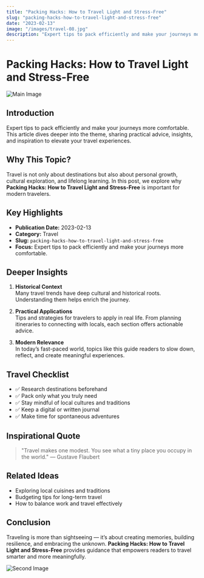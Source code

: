 ```yaml
---
title: "Packing Hacks: How to Travel Light and Stress-Free"
slug: "packing-hacks-how-to-travel-light-and-stress-free"
date: "2023-02-13"
image: "/images/travel-08.jpg"
description: "Expert tips to pack efficiently and make your journeys more comfortable."
---
```


# Packing Hacks: How to Travel Light and Stress-Free

![Main Image](/images/travel-08.jpg)

## Introduction

Expert tips to pack efficiently and make your journeys more comfortable. This article dives deeper into the theme, sharing practical advice, insights, and inspiration to elevate your travel experiences.

## Why This Topic?

Travel is not only about destinations but also about personal growth, cultural exploration, and lifelong learning. In this post, we explore why **Packing Hacks: How to Travel Light and Stress-Free** is important for modern travelers.

## Key Highlights

- **Publication Date:** 2023-02-13
- **Category:** Travel
- **Slug:** `packing-hacks-how-to-travel-light-and-stress-free`
- **Focus:** Expert tips to pack efficiently and make your journeys more comfortable.

## Deeper Insights

1. **Historical Context**  
   Many travel trends have deep cultural and historical roots. Understanding them helps enrich the journey.

2. **Practical Applications**  
   Tips and strategies for travelers to apply in real life. From planning itineraries to connecting with locals, each section offers actionable advice.

3. **Modern Relevance**  
   In today’s fast-paced world, topics like this guide readers to slow down, reflect, and create meaningful experiences.

## Travel Checklist

- ✅ Research destinations beforehand  
- ✅ Pack only what you truly need  
- ✅ Stay mindful of local cultures and traditions  
- ✅ Keep a digital or written journal  
- ✅ Make time for spontaneous adventures  

## Inspirational Quote

> "Travel makes one modest. You see what a tiny place you occupy in the world." — Gustave Flaubert

## Related Ideas

- Exploring local cuisines and traditions  
- Budgeting tips for long-term travel  
- How to balance work and travel effectively  

## Conclusion

Traveling is more than sightseeing — it’s about creating memories, building resilience, and embracing the unknown. **Packing Hacks: How to Travel Light and Stress-Free** provides guidance that empowers readers to travel smarter and more meaningfully.

![Second Image](/images/travel-08.jpg)
